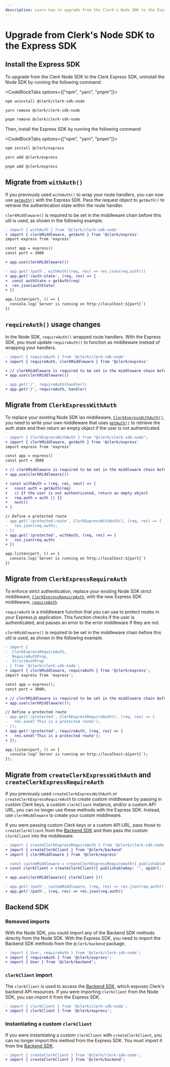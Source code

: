 ```yaml
---
description: Learn how to upgrade from the Clerk's Node SDK to the Express SDK.
---
```


# Upgrade from Clerk's Node SDK to the Express SDK

## Install the Express SDK

To upgrade from the Clerk Node SDK to the Clerk Express SDK, uninstall the Node SDK by running the following command:

<CodeBlockTabs options={["npm", "yarn", "pnpm"]}>
  ```sh {{ filename: 'terminal' }}
  npm uninstall @clerk/clerk-sdk-node
  ```

  ```sh {{ filename: 'terminal' }}
  yarn remove @clerk/clerk-sdk-node
  ```

  ```sh {{ filename: 'terminal' }}
  pnpm remove @clerk/clerk-sdk-node
  ```
</CodeBlockTabs>

Then, install the Express SDK by running the following command:

<CodeBlockTabs options={["npm", "yarn", "pnpm"]}>
  ```sh {{ filename: 'terminal' }}
  npm install @clerk/express
  ```

  ```sh {{ filename: 'terminal' }}
  yarn add @clerk/express
  ```

  ```sh {{ filename: 'terminal' }}
  pnpm add @clerk/express
  ```
</CodeBlockTabs>

## Migrate from `withAuth()`

If you previously used `withAuth()` to wrap your route handlers, you can now use [`getAuth()`](/docs/references/express/overview#get-auth) with the Express SDK. Pass the request object to `getAuth()` to retrieve the authentication state within the route handler.

`clerkMiddleware()` is required to be set in the middleware chain before this util is used, as shown in the following example.

```diff
- import { withAuth } from '@clerk/clerk-sdk-node'
+ import { clerkMiddleware, getAuth } from '@clerk/express'
import express from 'express'

const app = express()
const port = 3000

+ app.use(clerkMiddleware())

- app.get('/path', withAuth((req, res) => res.json(req.auth)))
+ app.get('/auth-state', (req, res) => {
+  const authState = getAuth(req)
+  res.json(authState)
+ })

app.listen(port, () => {
  console.log(`Server is running on http://localhost:${port}`)
})
```

## `requireAuth()` usage changes

In the Node SDK, `requireAuth()` wrapped route handlers. With the Express SDK, you must update `requireAuth()` to function as middleware instead of wrapping your handlers.

```diff
- import { requireAuth } from '@clerk/clerk-sdk-node'
+ import { requireAuth, clerkMiddleware } from '@clerk/express'

+ // clerkMiddleware is required to be set in the middleware chain before requireAuth is used
+ app.use(clerkMiddleware())

- app.get('/', requireAuth(handler))
+ app.get('/', requireAuth, handler)
```

## Migrate from `ClerkExpressWithAuth`

To replace your existing Node SDK lax middleware, [`ClerkExpressWithAuth()`](/docs/backend-requests/handling/nodejs), you need to write your own middleware that uses [`getAuth()`](/docs/references/express/overview#get-auth) to retrieve the auth state and then return an empty object if the user is not authenticated.

```diff
- import { ClerkExpressWithAuth } from "@clerk/clerk-sdk-node";
+ import { clerkMiddleware, getAuth } from '@clerk/express'
import express from 'express'

const app = express()
const port = 3000

+ // clerkMiddleware is required to be set in the middleware chain before getAuth is used
+ app.use(clerkMiddleware())

+ const withAuth = (req, res, next) => {
+   const auth = getAuth(req)
+   // If the user is not authenticated, return an empty object
+   req.auth = auth || {}
+   next()
+ }

// Define a protected route
- app.get('/protected-route', ClerkExpressWithAuth(), (req, res) => {
-   res.json(req.auth);
- })
+ app.get('/protected', withAuth, (req, res) => {
+   res.json(req.auth)
+ })

app.listen(port, () => {
  console.log(`Server is running on http://localhost:${port}`)
})
```

## Migrate from `ClerkExpressRequireAuth`

To enforce strict authentication, replace your existing Node SDK strict middleware, [`ClerkExpressRequireAuth`](/docs/backend-requests/handling/nodejs), with the new Express SDK middleware, [`requireAuth`](/docs/references/express/overview#require-auth).

`requireAuth` is a middleware function that you can use to protect routes in your Express.js application. This function checks if the user is authenticated, and passes an error to the error middleware if they are not.

`clerkMiddleware()` is required to be set in the middleware chain before this util is used, as shown in the following example.

```diff
- import {
-  ClerkExpressRequireAuth,
-  RequireAuthProp,
-  StrictAuthProp
- } from '@clerk/clerk-sdk-node';
+ import { clerkMiddleware, requireAuth } from '@clerk/express';
import express from 'express';

const app = express();
const port = 3000;

+ // clerkMiddleware is required to be set in the middleware chain before requireAuth is used
+ app.use(clerkMiddleware());

// Define a protected route
- app.get('/protected', ClerkExpressRequireAuth(), (req, res) => {
-   res.send('This is a protected route');
- });
+ app.get('/protected', requireAuth, (req, res) => {
+   res.send('This is a protected route');
+ });

app.listen(port, () => {
  console.log(`Server is running on http://localhost:${port}`);
});
```

## Migrate from `createClerkExpressWithAuth` and `createClerkExpressRequireAuth`

If you previously used `createClerkExpressWithAuth` or `createClerkExpressRequireAuth` to create custom middleware by passing in custom Clerk keys, a custom `clerkClient` instance, and/or a custom API URL, you can no longer use these methods with the Express SDK. Instead, use `clerkMiddleware` to create your custom middleware.

If you were passing custom Clerk keys or a custom API URL, pass those to `createClerkClient` from the [Backend SDK](/docs/references/backend/overview#usage) and then pass the custom `clerkClient` into the middleware.

```diff
- import { createClerkExpressRequireAuth } from '@clerk/clerk-sdk-node'
+ import { createClerkClient } from '@clerk/backend'
+ import { clerkMiddleware } from '@clerk/express'

- const customMiddleware = createClerkExpressRequireAuth({ publishableKey: '', apiUrl: '', secretKey: '' })
+ const clerkClient = createClerkClient({ publishableKey: '', apiUrl: '', secretKey: '' })

+ app.use(clerkMiddleware({ clerkClient }))

- app.get('/path', customMiddleware, (req, res) => res.json(req.auth))
+ app.get('/path', (req, res) => res.json(req.auth))
```

## Backend SDK

### Removed imports

With the Node SDK, you could import any of the Backend SDK methods directly from the Node SDK. With the Express SDK, you need to import the Backend SDK methods from the `@clerk/backend` package.

```diff
- import { User, requireAuth } from '@clerk/clerk-sdk-node';
+ import { requireAuth } from '@clerk/express';
+ import { User } from '@clerk/backend';

```

### `clerkClient` import

The `clerkClient` is used to access the [Backend SDK](/docs/references/backend/overview), which exposes Clerk's backend API resources. If you were importing `clerkClient` from the Node SDK, you can import it from the Express SDK.

```diff
- import { clerkClient } from '@clerk/clerk-sdk-node';
+ import { clerkClient } from '@clerk/express';
```

### Instantiating a custom `clerkClient`

If you were instantiating a custom `clerkClient` with `createClerkClient`, you can no longer import this method from the Express SDK. You must import it from the [Backend SDK](/docs/references/backend/overview#usage).

```diff
- import { createClerkClient } from '@clerk/clerk-sdk-node';
+ import { createClerkClient } from '@clerk/backend';
```
